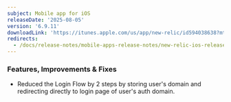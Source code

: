 ```yaml
---
subject: Mobile app for iOS
releaseDate: '2025-08-05'
version: '6.9.11'
downloadLink: 'https://itunes.apple.com/us/app/new-relic/id594038638?mt=8'
redirects:
  - /docs/release-notes/mobile-apps-release-notes/new-relic-ios-release-notes/new-relic-ios-6101
---
```


### Features, Improvements & Fixes
- Reduced the Login Flow by 2 steps by storing user's domain and redirecting directly to login page of user's auth domain.

